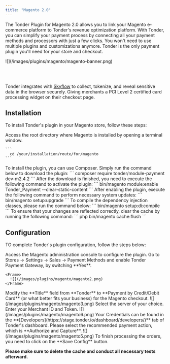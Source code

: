```yaml
---
title: "Magento 2.0"
---
```


The Tonder Plugin for Magento 2.0 allows you to link your Magento e-commerce platform to Tonder's revenue optimization platform. With Tonder, you can simplify your payment process by connecting all your payment methods and processors with just a few clicks. You won't need to use multiple plugins and customizations anymore. Tonder is the only payment plugin you'll need for your store and checkout.

<Frame>
  ![](/images/plugins/magento/magento-banner.png)
</Frame>

<br></br>

<Info>Tonder integrates with [Skyflow](https://www.skyflow.com/) to collect, tokenize, and reveal sensitive data in the browser securely. Giving merchants a PCI Level 2 certified card processing widget on their checkout page.</Info>

## Installation

To install Tonder's plugin in your Magento store, follow these steps:

<Steps>
  <Step title="Terminal Access">
    Access the root directory where Magento is installed by opening a terminal window.

    ```
      cd /your/installation/route/for/magento
    ```
  </Step>
  <Step title="Plugin Download">
    To install the plugin, you can use Composer. Simply run the command below to download the plugin:
    ```
      composer require tonder/module-payment dev-m2.4.2
    ```
  </Step>
  <Step title="Enable the Plugin">
    After the download is finished, you need to execute the following command to activate the plugin:
    ```
      bin/magento module:enable Tonder_Payment --clear-static-content
    ```
  </Step>
  <Step title="System Update">
    After enabling the plugin, execute the following command to perform necessary system updates:
    ```
      bin/magento setup:upgrade
    ```
  </Step>
  <Step title="Compile the dependency injection">
    To compile the dependency injection classes, please run the command below:
    ```
      bin/magento setup:di:compile
    ```
  </Step>
  <Step title="Cleaning the Cache">
    To ensure that your changes are reflected correctly, clear the cache by running the following command:
    ```
      php bin/magento cache:flush
    ```
  </Step>
</Steps>

## Configuration

TO complete Tonder's plugin configuration, follow the steps below:

<Steps>
  <Step title="Administration console">
    Access the Magento administration console to configure the plugin.
  </Step>
  <Step title="Tonder Payment Gateway">
    Go to Stores -> Settings -> Sales -> Payment Methods and enable Tonder Payment Gateway, by switching **Yes**.

    <Frame>
      ![](/images/plugins/magento/magento2.png)
    </Frame>
  </Step>
  <Step title="Change the Title">
    Modify the **Title** field from **Tonder** to **Payment by Credit/Debit Card** (or what better fits your business) for the Magento checkout.
    <Frame>
      ![](/images/plugins/magento/magento3.png)
    </Frame>
  </Step>
  <Step title="Choose a server">
    Select the server of your choice.
  </Step>
  <Step title="Add your Credentials">
    Enter your Merchant ID and Token.
    <Frame>
      ![](/images/plugins/magento/magento6.png)
    </Frame>
    <Note>Your Credentials can be found in the **[Developers](https://stage.tonder.io/dashboard/developers/)** tab of Tonder's dashboard.</Note>
  </Step>
  <Step title="Payment Action">
    Please select the recommended payment action, which is **Authorize and Capture**.
    <Frame>
      ![](/images/plugins/magento/magento5.png)
    </Frame>
  </Step>
  <Step title="Save your changes">
    To finish processing the orders, you need to click on the **Save Config** button.
  </Step>
</Steps>

<Tip>**Please make sure to delete the cache and conduct all necessary tests afterward.**</Tip>